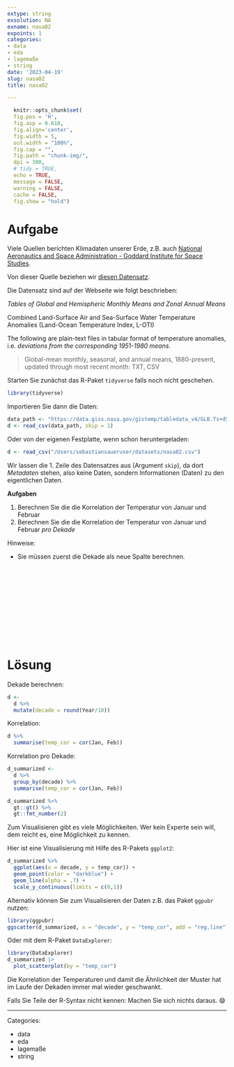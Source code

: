 ```yaml
---
extype: string
exsolution: NA
exname: nasa02
expoints: 1
categories:
- data
- eda
- lagemaße
- string
date: '2023-04-19'
slug: nasa02
title: nasa02

---
```




```r
  knitr::opts_chunk$set(
  fig.pos = 'H',
  fig.asp = 0.618,
  fig.align='center',
  fig.width = 5,
  out.width = "100%",
  fig.cap = "", 
  fig.path = "chunk-img/",
  dpi = 300,
  # tidy = TRUE,
  echo = TRUE,
  message = FALSE,
  warning = FALSE,
  cache = FALSE,
  fig.show = "hold")
```




# Aufgabe


Viele Quellen berichten Klimadaten unserer Erde, z.B. auch [National Aeronautics and Space Administration - Goddard Institute for Space Studies](https://data.giss.nasa.gov/gistemp/).

Von dieser Quelle beziehen wir [diesen Datensatz](https://data.giss.nasa.gov/gistemp/tabledata_v4/GLB.Ts+dSST.csv).


Die Datensatz sind auf der Webseite wie folgt beschrieben:


*Tables of Global and Hemispheric Monthly Means and Zonal Annual Means*

Combined Land-Surface Air and Sea-Surface Water Temperature Anomalies (Land-Ocean Temperature Index, L-OTI)

The following are plain-text files in tabular format of temperature anomalies, i.e. *deviations from the corresponding 1951-1980 means*.


>   Global-mean monthly, seasonal, and annual means, 1880-present, updated through most recent month: TXT, CSV

Starten Sie zunächst das R-Paket `tidyverse` falls noch nicht geschehen.

```r
library(tidyverse)
```


Importieren Sie dann die Daten:

```r
data_path <- "https://data.giss.nasa.gov/gistemp/tabledata_v4/GLB.Ts+dSST.csv"
d <- read_csv(data_path, skip = 1)
```

Oder von der eigenen Festplatte, wenn schon heruntergeladen:

```r
d <- read_csv("/Users/sebastiansaueruser/datasets/nasa02.csv")
```


Wir lassen die 1. Zeile des Datensatzes aus (Argument `skip`), da dort *Metadaten* stehen,
also keine Daten, sondern Informationen (Daten) zu den eigentlichen Daten.


**Aufgaben**


1. Berechnen Sie die die Korrelation der Temperatur von Januar und Februar 
1. Berechnen Sie die die Korrelation der Temperatur von Januar und Februar *pro Dekade*



Hinweise:

- Sie müssen zuerst die Dekade als neue Spalte berechnen.










</br>
</br>
</br>
</br>
</br>
</br>
</br>
</br>
</br>
</br>

# Lösung

Dekade berechnen:


```r
d <-
  d %>% 
  mutate(decade = round(Year/10))
```


Korrelation:

```r
d %>% 
  summarise(temp_cor = cor(Jan, Feb))
```




Korrelation pro Dekade:


```r
d_summarized <- 
  d %>% 
  group_by(decade) %>% 
  summarise(temp_cor = cor(Jan, Feb))
```

```r
d_summarized %>% 
  gt::gt() %>% 
  gt::fmt_number(2)
```

Zum Visualisieren gibt es viele Möglichkeiten. Wer kein Experte sein will, dem reicht es, eine Möglichkeit zu kennen.

Hier ist eine Visualisierung mit Hilfe des R-Pakets `ggplot2`:

```r
d_summarized %>% 
  ggplot(aes(x = decade, y = temp_cor)) +
  geom_point(color = "darkblue") +
  geom_line(alpha = .7) +
  scale_y_continuous(limits = c(0,1))
```



Alternativ können Sie zum Visualisieren der Daten z.B. das Paket `ggpubr` nutzen:

```r
library(ggpubr)
ggscatter(d_summarized, x = "decade", y = "temp_cor", add = "reg.line")
```


Oder mit dem R-Paket `DataExplorer`:

```r
library(DataExplorer)
d_summarized |> 
  plot_scatterplot(by = "temp_cor")
```



Die Korrelation der Temperaturen
und damit die Ähnlichkeit der Muster 
hat im Laufe der Dekaden immer mal wieder geschwankt.

Falls Sie Teile der R-Syntax nicht kennen: Machen Sie sich nichts daraus.  😄







---

Categories: 

- data
- eda
- lagemaße
- string

